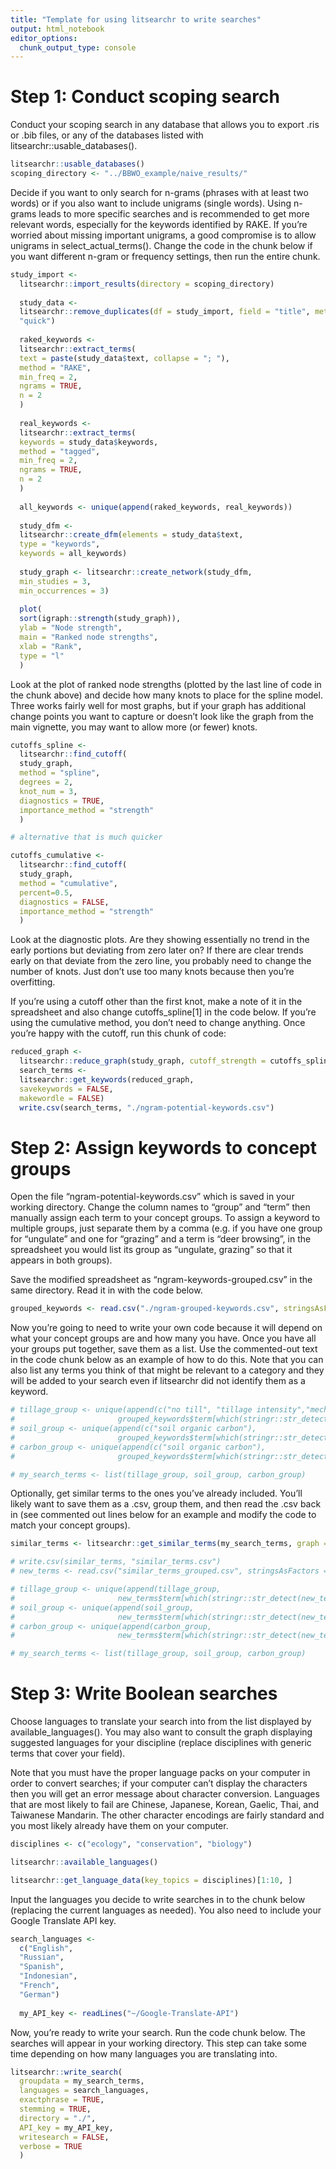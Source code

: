 ```yaml
---
title: "Template for using litsearchr to write searches"
output: html_notebook
editor_options: 
  chunk_output_type: console
---
```


# Step 1: Conduct scoping search

Conduct your scoping search in any database that allows you to export .ris or .bib files, or any of the databases listed with litsearchr::usable_databases(). 

```r
litsearchr::usable_databases()
scoping_directory <- "../BBWO_example/naive_results/"
```

Decide if you want to only search for n-grams (phrases with at least two words) or if you also want to include unigrams (single words). Using n-grams leads to more specific searches and is recommended to get more relevant words, especially for the keywords identified by RAKE. If you're worried about missing important unigrams, a good compromise is to allow unigrams in select_actual_terms(). Change the code in the chunk below if you want different n-gram or frequency settings, then run the entire chunk. 

```r
study_import <-
  litsearchr::import_results(directory = scoping_directory)
  
  study_data <-
  litsearchr::remove_duplicates(df = study_import, field = "title", method =
  "quick")
  
  raked_keywords <-
  litsearchr::extract_terms(
  text = paste(study_data$text, collapse = "; "),
  method = "RAKE",
  min_freq = 2,
  ngrams = TRUE,
  n = 2
  )
  
  real_keywords <-
  litsearchr::extract_terms(
  keywords = study_data$keywords,
  method = "tagged",
  min_freq = 2,
  ngrams = TRUE,
  n = 2
  )
  
  all_keywords <- unique(append(raked_keywords, real_keywords))
  
  study_dfm <-
  litsearchr::create_dfm(elements = study_data$text,
  type = "keywords",
  keywords = all_keywords)
  
  study_graph <- litsearchr::create_network(study_dfm,
  min_studies = 3,
  min_occurrences = 3)
  
  plot(
  sort(igraph::strength(study_graph)),
  ylab = "Node strength",
  main = "Ranked node strengths",
  xlab = "Rank",
  type = "l"
  )
```

Look at the plot of ranked node strengths (plotted by the last line of code in the chunk above) and decide how many knots to place for the spline model. Three works fairly well for most graphs, but if your graph has additional change points you want to capture or doesn't look like the graph from the main vignette, you may want to allow more (or fewer) knots.  

```r

cutoffs_spline <-
  litsearchr::find_cutoff(
  study_graph,
  method = "spline",
  degrees = 2,
  knot_num = 3,
  diagnostics = TRUE,
  importance_method = "strength"
  )

# alternative that is much quicker

cutoffs_cumulative <-
  litsearchr::find_cutoff(
  study_graph,
  method = "cumulative",
  percent=0.5,
  diagnostics = FALSE,
  importance_method = "strength"
  )
```

Look at the diagnostic plots. Are they showing essentially no trend in the early portions but deviating from zero later on? If there are clear trends early on that deviate from the zero line, you probably need to change the number of knots. Just don't use too many knots because then you're overfitting.

If you're using a cutoff other than the first knot, make a note of it in the spreadsheet and also change cutoffs_spline[1] in the code below. If you're using the cumulative method, you don't need to change anything. Once you're happy with the cutoff, run this chunk of code:

```r
reduced_graph <-
  litsearchr::reduce_graph(study_graph, cutoff_strength = cutoffs_spline[1])
  search_terms <-
  litsearchr::get_keywords(reduced_graph,
  savekeywords = FALSE,
  makewordle = FALSE)
  write.csv(search_terms, "./ngram-potential-keywords.csv")
```


# Step 2: Assign keywords to concept groups

Open the file "ngram-potential-keywords.csv" which is saved in your working directory. Change the column names to "group" and "term" then manually assign each term to your concept groups. To assign a keyword to multiple groups, just separate them by a comma (e.g. if you have one group for "ungulate" and one for "grazing" and a term is "deer browsing", in the spreadsheet you would list its group as "ungulate, grazing" so that it appears in both groups).

Save the modified spreadsheet as "ngram-keywords-grouped.csv" in the same directory. Read it in with the code below.

```r
grouped_keywords <- read.csv("./ngram-grouped-keywords.csv", stringsAsFactors = FALSE)
```

Now you're going to need to write your own code because it will depend on what your concept groups are and how many you have. Once you have all your groups put together, save them as a list. Use the commented-out text in the code chunk below as an example of how to do this. Note that you can also list any terms you think of that might be relevant to a category and they will be added to your search even if litsearchr did not identify them as a keyword. 

```r
# tillage_group <- unique(append(c("no till", "tillage intensity","mechanical soil disturbance"), 
#                       grouped_keywords$term[which(stringr::str_detect(grouped_keywords$group, "tillage"))]))
# soil_group <- unique(append(c("soil organic carbon"), 
#                       grouped_keywords$term[which(stringr::str_detect(grouped_keywords$group, "soil"))]))
# carbon_group <- unique(append(c("soil organic carbon"), 
#                       grouped_keywords$term[which(stringr::str_detect(grouped_keywords$group, "carbon"))]))

# my_search_terms <- list(tillage_group, soil_group, carbon_group)

```

Optionally, get similar terms to the ones you've already included. You'll likely want to save them as a .csv, group them, and then read the .csv back in (see commented out lines below for an example and modify the code to match your concept groups).

```r
similar_terms <- litsearchr::get_similar_terms(my_search_terms, graph = study_graph)

# write.csv(similar_terms, "similar_terms.csv")
# new_terms <- read.csv("similar_terms_grouped.csv", stringsAsFactors = FALSE)

# tillage_group <- unique(append(tillage_group, 
#                       new_terms$term[which(stringr::str_detect(new_terms$group, "tillage"))]))
# soil_group <- unique(append(soil_group, 
#                       new_terms$term[which(stringr::str_detect(new_terms$group, "soil"))]))
# carbon_group <- unique(append(carbon_group, 
#                       new_terms$term[which(stringr::str_detect(new_terms$group, "carbon"))]))

# my_search_terms <- list(tillage_group, soil_group, carbon_group)
```


# Step 3: Write Boolean searches

Choose languages to translate your search into from the list displayed by available_languages(). You may also want to consult the graph displaying suggested languages for your discipline (replace disciplines with generic terms that cover your field).

Note that you must have the proper language packs on your computer in order to convert searches; if your computer can't display the characters then you will get an error message about character conversion. Languages that are most likely to fail are Chinese, Japanese, Korean, Gaelic, Thai, and Taiwanese Mandarin. The other character encodings are fairly standard and you most likely already have them on your computer. 

```r
disciplines <- c("ecology", "conservation", "biology")

litsearchr::available_languages()

litsearchr::get_language_data(key_topics = disciplines)[1:10, ]

```

Input the languages you decide to write searches in to the chunk below (replacing the current languages as needed). You also need to include your Google Translate API key.

```r
search_languages <-
  c("English",
  "Russian",
  "Spanish",
  "Indonesian",
  "French",
  "German")
  
  my_API_key <- readLines("~/Google-Translate-API")

```

Now, you're ready to write your search. Run the code chunk below. The searches will appear in your working directory. This step can take some time depending on how many languages you are translating into. 

```r
litsearchr::write_search(
  groupdata = my_search_terms,
  languages = search_languages,
  exactphrase = TRUE,
  stemming = TRUE,
  directory = "./",
  API_key = my_API_key,
  writesearch = FALSE,
  verbose = TRUE
  )
  
```
